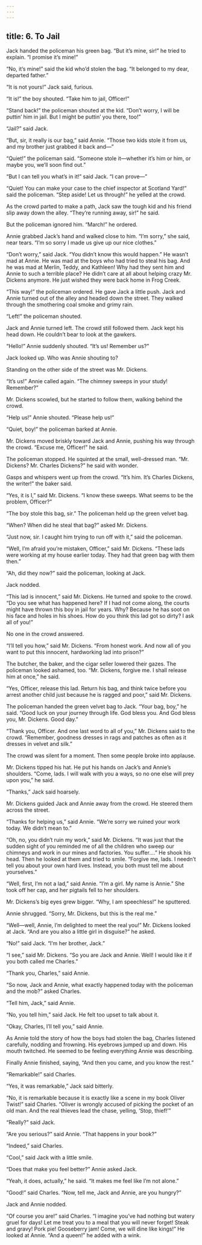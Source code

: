 ```yaml
---
---
---
```

title: 6. To Jail
---




Jack handed the policeman his green bag. “But it’s mine, sir!” he tried to explain. “I promise it’s mine!”

“No, it’s mine!” said the kid who’d stolen the bag. “It belonged to my dear, departed father.”

“It is not yours!” Jack said, furious.

“It is!” the boy shouted. “Take him to jail, Officer!”

“Stand back!” the policeman shouted at the kid. “Don’t worry, I will be puttin’ him in jail. But I might be puttin’ you there, too!”

“Jail?” said Jack.

“But, sir, it really is our bag,” said Annie. “Those two kids stole it from us, and my brother just grabbed it back and—”

“Quiet!” the policeman said. “Someone stole it—whether it’s him or him, or maybe you, we’ll soon find out.”

“But I can tell you what’s in it!” said Jack. “I can prove—”

“Quiet! You can make your case to the chief inspector at Scotland Yard!” said the policeman. “Step aside! Let us through!” he yelled at the crowd.

As the crowd parted to make a path, Jack saw the tough kid and his friend slip away down the alley. “They’re running away, sir!” he said.

But the policeman ignored him. “March!” he ordered.

Annie grabbed Jack’s hand and walked close to him. “I’m sorry,” she said, near tears. “I’m so sorry I made us give up our nice clothes.”

“Don’t worry,” said Jack. “You didn’t know this would happen.” He wasn’t mad at Annie. He was mad at the boys who had tried to steal his bag. And he was mad at Merlin, Teddy, and Kathleen! Why had they sent him and Annie to such a terrible place? He didn’t care at all about helping crazy Mr. Dickens anymore. He just wished they were back home in Frog Creek.

“This way!” the policeman ordered. He gave Jack a little push. Jack and Annie turned out of the alley and headed down the street. They walked through the smothering coal smoke and grimy rain.

“Left!” the policeman shouted.

Jack and Annie turned left. The crowd still followed them. Jack kept his head down. He couldn’t bear to look at the gawkers.

“Hello!” Annie suddenly shouted. “It’s us! Remember us?”

Jack looked up. Who was Annie shouting to?

Standing on the other side of the street was Mr. Dickens.

“It’s us!” Annie called again. “The chimney sweeps in your study! Remember?”

Mr. Dickens scowled, but he started to follow them, walking behind the crowd.

“Help us!” Annie shouted. “Please help us!”

“Quiet, boy!” the policeman barked at Annie.

Mr. Dickens moved briskly toward Jack and Annie, pushing his way through the crowd. “Excuse me, Officer!” he said.

The policeman stopped. He squinted at the small, well-dressed man. “Mr. Dickens? Mr. Charles Dickens?” he said with wonder.

Gasps and whispers went up from the crowd. “It’s him. It’s Charles Dickens, the writer!” the baker said.

“Yes, it is I,” said Mr. Dickens. “I know these sweeps. What seems to be the problem, Officer?”

“The boy stole this bag, sir.” The policeman held up the green velvet bag.

“When? When did he steal that bag?” asked Mr. Dickens.

“Just now, sir. I caught him trying to run off with it,” said the policeman.

“Well, I’m afraid you’re mistaken, Officer,” said Mr. Dickens. “These lads were working at my house earlier today. They had that green bag with them then.”

“Ah, did they now?” said the policeman, looking at Jack.

Jack nodded.

“This lad is innocent,” said Mr. Dickens. He turned and spoke to the crowd. “Do you see what has happened here? If I had not come along, the courts might have thrown this boy in jail for years. Why? Because he has soot on his face and holes in his shoes. How do you think this lad got so dirty? I ask all of you!”

No one in the crowd answered.

“I’ll tell you how,” said Mr. Dickens. “From honest work. And now all of you want to put this innocent, hardworking lad into prison?”

The butcher, the baker, and the cigar seller lowered their gazes. The policeman looked ashamed, too. “Mr. Dickens, forgive me. I shall release him at once,” he said.

“Yes, Officer, release this lad. Return his bag, and think twice before you arrest another child just because he is ragged and poor,” said Mr. Dickens.



The policeman handed the green velvet bag to Jack. “Your bag, boy,” he said. “Good luck on your journey through life. God bless you. And God bless you, Mr. Dickens. Good day.”

“Thank you, Officer. And one last word to all of you,” Mr. Dickens said to the crowd. “Remember, goodness dresses in rags and patches as often as it dresses in velvet and silk.”

The crowd was silent for a moment. Then some people broke into applause.

Mr. Dickens tipped his hat. He put his hands on Jack’s and Annie’s shoulders. “Come, lads. I will walk with you a ways, so no one else will prey upon you,” he said.

“Thanks,” Jack said hoarsely.

Mr. Dickens guided Jack and Annie away from the crowd. He steered them across the street.

“Thanks for helping us,” said Annie. “We’re sorry we ruined your work today. We didn’t mean to.”

“Oh, no, you didn’t ruin my work,” said Mr. Dickens. “It was just that the sudden sight of you reminded me of all the children who sweep our chimneys and work in our mines and factories. You suffer.…” He shook his head. Then he looked at them and tried to smile. “Forgive me, lads. I needn’t tell you about your own hard lives. Instead, you both must tell me about yourselves.”

“Well, first, I’m not a lad,” said Annie. “I’m a girl. My name is Annie.” She took off her cap, and her pigtails fell to her shoulders.

Mr. Dickens’s big eyes grew bigger. “Why, I am speechless!” he sputtered.

Annie shrugged. “Sorry, Mr. Dickens, but this is the real me.”

“Well—well, Annie, I’m delighted to meet the real you!” Mr. Dickens looked at Jack. “And are you also a little girl in disguise?” he asked.

“No!” said Jack. “I’m her brother, Jack.”

“I see,” said Mr. Dickens. “So you are Jack and Annie. Well! I would like it if you both called me Charles.”

“Thank you, Charles,” said Annie.

“So now, Jack and Annie, what exactly happened today with the policeman and the mob?” asked Charles.

“Tell him, Jack,” said Annie.

“No, you tell him,” said Jack. He felt too upset to talk about it.

“Okay, Charles, I’ll tell you,” said Annie.

As Annie told the story of how the boys had stolen the bag, Charles listened carefully, nodding and frowning. His eyebrows jumped up and down. His mouth twitched. He seemed to be feeling everything Annie was describing.

Finally Annie finished, saying, “And then you came, and you know the rest.”

“Remarkable!” said Charles.

“Yes, it was remarkable,” Jack said bitterly.

“No, it is remarkable because it is exactly like a scene in my book Oliver Twist!” said Charles. “Oliver is wrongly accused of picking the pocket of an old man. And the real thieves lead the chase, yelling, ‘Stop, thief!’”

“Really?” said Jack.

“Are you serious?” said Annie. “That happens in your book?”

“Indeed,” said Charles.

“Cool,” said Jack with a little smile.

“Does that make you feel better?” Annie asked Jack.

“Yeah, it does, actually,” he said. “It makes me feel like I’m not alone.”

“Good!” said Charles. “Now, tell me, Jack and Annie, are you hungry?”

Jack and Annie nodded.

“Of course you are!” said Charles. “I imagine you’ve had nothing but watery gruel for days! Let me treat you to a meal that you will never forget! Steak and gravy! Pork pie! Gooseberry jam! Come, we will dine like kings!” He looked at Annie. “And a queen!” he added with a wink.